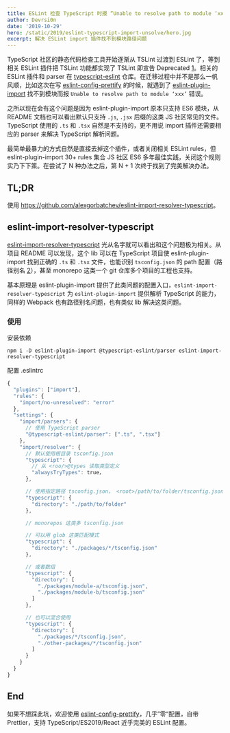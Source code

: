 ```yaml
---
title: ESLint 检查 TypeScript 时报 “Unable to resolve path to module ‘xxx’” 错误
author: Devrsi0n
date: '2019-10-29'
hero: /static/2019/eslint-typescript-import-unsolve/hero.jpg
excerpt: 解决 ESLint import 插件找不到模块路径问题
---
```


TypeScript 社区的静态代码检查工具开始逐渐从 TSLint 过渡到 ESLint 了，等到相关 ESLint 插件把 TSLint 功能都实现了 TSLint 即宣告 Deprecated [1]。相关的 ESLint 插件和 parser 在 [typescript-eslint](https://github.com/typescript-eslint/typescript-eslint) 仓库。在迁移过程中并不是那么一帆风顺，比如这次在写 [eslint-config-prettify](https://github.com/Devrsi0n/eslint-config-prettify) 的时候，就遇到了 [eslint-plugin-import](https://github.com/benmosher/eslint-plugin-import) 找不到模块而报 `Unable to resolve path to module ‘xxx’` 错误。

之所以现在会有这个问题是因为 eslint-plugin-import 原本只支持 ES6 模块，从 README 文档也可以看出默认只支持 `.js`, `.jsx` 后缀的这类 JS 社区常见的文件。TypeScript 使用的 `.ts` 和 `.tsx` 自然是不支持的，更不用说 import 插件还需要相应的 parser 来解决 TypeScript 解析问题。

最简单最暴力的方式自然是直接去掉这个插件，或者关闭相关 ESLint rules，但 eslint-plugin-import 30+ rules 集合 JS 社区 ES6 多年最佳实践，关闭这个规则实乃下下策。在尝试了 N 种办法之后，第 N + 1 次终于找到了完美解决办法。

## TL;DR

使用 <https://github.com/alexgorbatchev/eslint-import-resolver-typescript>。

## eslint-import-resolver-typescript

[eslint-import-resolver-typescript](https://github.com/alexgorbatchev/eslint-import-resolver-typescript) 光从名字就可以看出和这个问题极为相关。从项目 README 可以发现，这个 lib 可以在 TypeScript 项目使 eslint-plugin-import 找到正确的 `.ts` 和 `.tsx` 文件，也能识别 `tsconfig.json` 的 path 配置（路径别名 [2]），甚至 monorepo 这类一个 git 仓库多个项目的工程也支持。

基本原理是 eslint-plugin-import 提供了此类问题的配置入口，`eslint-import-resolver-typescript` 为 `eslint-plugin-import` 提供解析 TypeScript 的能力，同样的 Webpack 也有路径别名问题，也有类似 lib 解决这类问题。

### 使用

安装依赖

```shell
npm i -D eslint-plugin-import @typescript-eslint/parser eslint-import-resolver-typescript
```

配置 .eslintrc

```js
{
  "plugins": ["import"],
  "rules": {
    "import/no-unresolved": "error"
  },
  "settings": {
    "import/parsers": {
      // 使用 TypeScript parser
      "@typescript-eslint/parser": [".ts", ".tsx"]
    },
    "import/resolver": {
      // 默认使用根目录 tsconfig.json
      "typescript": {
        // 从 <roo/>@types 读取类型定义
        "alwaysTryTypes": true，
      },

      // 使用指定路径 tsconfig.json， <root>/path/to/folder/tsconfig.json
      "typescript": {
        "directory": "./path/to/folder"
      },

      // monorepos 这类多 tsconfig.json

      // 可以用 glob 这类匹配模式
      "typescript": {
        "directory": "./packages/*/tsconfig.json"
      },

      // 或者数组
      "typescript": {
        "directory": [
          "./packages/module-a/tsconfig.json",
          "./packages/module-b/tsconfig.json"
        ]
      },

      // 也可以混合使用
      "typescript": {
        "directory": [
          "./packages/*/tsconfig.json",
          "./other-packages/*/tsconfig.json"
        ]
      }
    }
  }
}
```

## End

如果不想踩此坑，欢迎使用 [eslint-config-prettify](https://github.com/Devrsi0n/eslint-config-prettify)，几乎”零“配置，自带 Prettier，支持 TypeScript/ES2019/React 近乎完美的 ESLint 配置。


[1]: <https://medium.com/palantir/tslint-in-2019-1a144c2317a9> (TSLint in 2019)
[2]: <https://www.typescriptlang.org/docs/handbook/module-resolution.html#path-mapping>
